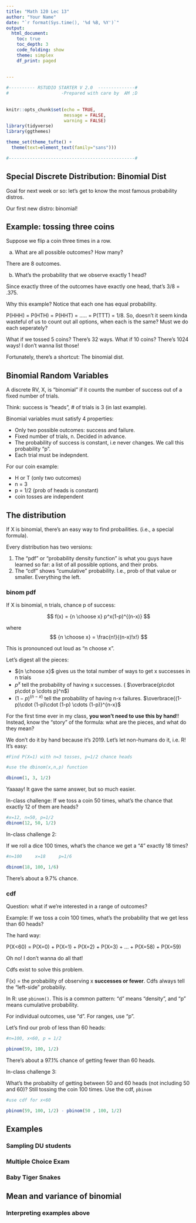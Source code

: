 ```yaml
---
title: "Math 120 Lec 13"
author: "Your Name"
date: "`r format(Sys.time(), '%d %B, %Y')`"
output: 
  html_document:
    toc: true
    toc_depth: 3
    code_folding: show
    theme: simplex
    df_print: paged
  
  
---
```


```r

#---------- RSTUDIO STARTER V 2.0  --------------#
#                    -Prepared with care by  AM ;D
                
                                                                          
knitr::opts_chunk$set(echo = TRUE, 
                      message = FALSE, 
                      warning = FALSE)      
library(tidyverse)                
library(ggthemes)                    

theme_set(theme_tufte() +                                     
  theme(text=element_text(family="sans")))  

#------------------------------------------------#
```

## Special Discrete Distribution:  **Binomial Dist**

Goal for next week or so:  let's get to know the most famous probability distros.

Our first new distro:  binomial!

## Example: tossing three coins

Suppose we flip a coin three times in a row.

a)  What are all possible outcomes?  How many?

There are 8 outcomes.

b) What's the probability that we observe exactly 1 head?

Since exactly three of the outcomes have exactly one head, that's 3/8 = .375.

Why this example?  Notice that each one has equal probability.

P(HHH) = P(HTH) = P(HHT) = ..... = P(TTT) = 1/8.  So, doesn't it seem kinda wasteful of us to count out all options, when each is the same?  Must we do each seperately?

What if we tossed 5 coins?  There's 32 ways.  What if 10 coins?  There's 1024 ways!  I don't wanna list those!

Fortunately, there's a shortcut:  The binomial dist.



## Binomial Random Variables

A discrete RV, X, is "binomial" if it counts the number of success out of a fixed number of trials.

Think:  success is "heads", # of trials is 3 (in last example).

Binomial variables must satisfy 4 properties:

- Only two possible outcomes:  success and failure.
- Fixed number of trials, n.  Decided in advance.  
- The probability of success is constant, i.e never changes.  We call this probability "p".
- Each trial must be indepndent.  

For our coin example:

- H or T (only two outcomes)
- n = 3
- p = 1/2  (prob of heads is constant)
- coin tosses are independent


## The distribution

If X is binomial, there's an easy way to find probailities.  (i.e., a special formula).

Every distribution has two versions:

1) The "pdf" or "probability density function" is what you guys have learned so far:  a list of all possible options, and their probs.
2) The "cdf" shows "cumulative" probability.  I.e., prob of that value or smaller.  Everything the left.


###  binom pdf
If X is binomial, n trials, chance p of success:

$$ f(x) =  {n \choose x} p^x(1-p)^{(n-x)} $$

where $$ {n \choose x} = \frac{n!}{(n-x)!x!} $$

This is pronounced out loud as "n choose x".

Let's digest all the pieces:

- ${n \choose x}$ gives us the total number of ways to get x successes in n trials
- $p^x$ tell the probability of having x successes. ( $\overbrace{p\cdot p\cdot p \cdots p}^n$)
- $(1-p)^{(n-x)}$ tell the probability of having n-x failures.  $\overbrace{(1-p)\cdot (1-p)\cdot (1-p) \cdots (1-p)}^{n-x}$

For the first time ever in my class, **you won't need to use this by hand**!!  Instead, know the "story" of the formula:  what are the pieces, and what do they mean?

We don't do it by hand because it's 2019.  Let's let non-humans do it, i.e. R!  It's easy:

```r
#Find P(X=1) with n=3 tosses, p=1/2 chance heads

#use the dbinom(x,n,p) function

dbinom(1, 3, 1/2)


```


Yaaaay! It gave the same answer, but so much easier.

In-class challenge:  If we toss a coin 50 times, what's the chance that exactly 12 of them are heads?

```r
#x=12, n=50, p=1/2
dbinom(12, 50, 1/2)
```

In-class challenge 2:

If we roll a dice 100 times, what's the chance we get a "4" exactly 18 times?

```r
#n=100     x=18     p=1/6

dbinom(18, 100, 1/6)
```

There's about a 9.7% chance.

###  cdf

Question:  what if we're interested in a range of outcomes?

Example:  If we toss a coin 100 times, what's the probability that we get less than 60 heads?

The hard way:

P(X<60) = P(X=0) + P(X=1) + P(X=2) + P(X=3) + ... + P(X=58) + P(X=59)

Oh no!  I don't wanna do all that!

Cdfs exist to solve this problem.

F(x) = the probability of observing x **successes or fewer**.  Cdfs always tell the "left-side" probabiliy.

In R:  use `pbinom()`.  This is a common pattern:  "d" means "density", and "p" means cumulative probability.

For individual outcomes, use "d".  For ranges, use "p".

Let's find our prob of less than 60 heads:

```r

#n=100, x<60, p = 1/2

pbinom(59, 100, 1/2)

```

There's about a 97.1% chance of getting fewer than 60 heads.

In-class challenge 3:

What's the probabilty of getting between 50 and 60 heads (not including 50 and 60)?  Still tossing the coin 100 times.  Use the cdf, `pbinom`

```r
#use cdf for x<60

pbinom(59, 100, 1/2) - pbinom(50 , 100, 1/2)
```



## Examples


###  Sampling DU students


###  Multiple Choice Exam


###  Baby Tiger Snakes


## Mean and variance of binomial


###  Interpreting examples above

